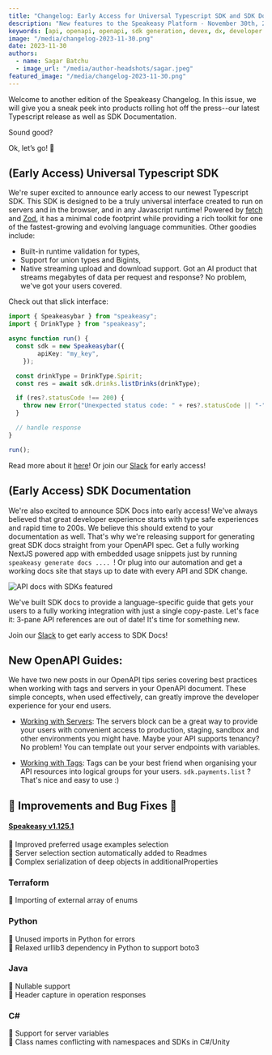 ```yaml
---
title: "Changelog: Early Access for Universal Typescript SDK and SDK Docs"
description: "New features to the Speakeasy Platform - November 30th, 2023."
keywords: [api, openapi, openapi, sdk generation, devex, dx, developer experience]
image: "/media/changelog-2023-11-30.png"
date: 2023-11-30
authors:
  - name: Sagar Batchu
  - image_url: "/media/author-headshots/sagar.jpeg"
featured_image: "/media/changelog-2023-11-30.png"
---
```


Welcome to another edition of the Speakeasy Changelog. In this issue, we will give you a sneak peek into products rolling hot off the press--our latest Typescript release as well as SDK Documentation. 

Sound good?

Ok, let’s go! 🚀

## (Early Access) Universal Typescript SDK

We're super excited to announce early access to our newest Typescript SDK. This SDK is designed to be a truly universal interface created to run
on servers and in the browser, and in any Javascript runtime! Powered by [fetch](https://developer.mozilla.org/en-US/docs/Web/API/Fetch_API) and [Zod](https://zod.dev/), it has a minimal code footprint while providing a rich toolkit 
for one of the fastest-growing and evolving language communities. Other goodies include:

* Built-in runtime validation for types, 
* Support for union types and Bigints,  
* Native streaming upload and download support. Got an AI product that streams megabytes of data per request and response? No problem, we've got your users covered.

Check out that slick interface:

```typescript
import { Speakeasybar } from "speakeasy";
import { DrinkType } from "speakeasy";

async function run() {
  const sdk = new Speakeasybar({
        apiKey: "my_key",
    });

  const drinkType = DrinkType.Spirit;
  const res = await sdk.drinks.listDrinks(drinkType);

  if (res?.statusCode !== 200) {
    throw new Error("Unexpected status code: " + res?.statusCode || "-");
  }

  // handle response
}

run();
```
Read more about it [here](../post/introducing-tsv2)! Or join our [Slack](https://join.slack.com/t/speakeasy-dev/shared_invite/zt-1cwb3flxz-lS5SyZxAsF_3NOq5xc8Cjw) for early access!

## (Early Access) SDK Documentation

We're also excited to announce SDK Docs into early access! We've always believed that great developer experience starts with type safe experiences and rapid time to 200s. We believe this should 
extend to your documentation as well. That's why we're releasing support for generating great SDK docs straight from your OpenAPI spec. Get a fully working NextJS powered app with embedded usage snippets
just by running `speakeasy generate docs .... `! Or plug into our automation and get a working docs site that stays up to date with every API and SDK change. 

![API docs with SDKs featured](./sdk-docs.png)

We've built SDK docs to provide a language-specific guide that gets your users to a fully working integration with just a single copy-paste. Let's face it: 3-pane API references are out of date!
It's time for something new. 

Join our [Slack](https://join.slack.com/t/speakeasy-dev/shared_invite/zt-1cwb3flxz-lS5SyZxAsF_3NOq5xc8Cjw) to get early access to SDK Docs!

## New OpenAPI Guides: 

We have two new posts in our OpenAPI tips series covering best practices when working with tags and servers in your OpenAPI document. These simple concepts, when used effectively, can greatly improve the developer experience for your end users. 

* [Working with Servers](../post/openapi-servers): The servers block can be a great way to provide your users with convenient access to production, staging, sandbox and other
environments you might have. Maybe your API supports tenancy? No problem! You can template out your server endpoints with variables. 

* [Working with Tags](../post/tags-best-practices-in-openapi): Tags can be your best friend when organising your API resources into logical groups for your users. `sdk.payments.list` ? That's 
nice and easy to use :)  

## 🚢 Improvements and Bug Fixes 🐛

#### [Speakeasy v1.125.1](https://github.com/speakeasy-api/speakeasy/releases/tag/v1.125.1)

🚢 Improved preferred usage examples selection\
🚢 Server selection section automatically added to Readmes\
🚢 Complex serialization of deep objects in additionalProperties

### Terraform

🐛 Importing of external array of enums

### Python

🐛 Unused imports in Python for errors\
🐛 Relaxed urllib3 dependency in Python to support boto3

### Java

🚢 Nullable support\
🚢 Header capture in operation responses

### C#

🚢 Support for server variables\
🐛 Class names conflicting with namespaces and SDKs in C#/Unity
